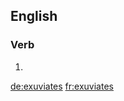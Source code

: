 ==English==

===Verb===
{{head|en|verb form}}

# {{en-third-person singular of|exuviate}}

[[de:exuviates]]
[[fr:exuviates]]